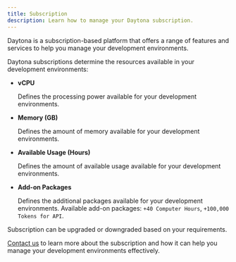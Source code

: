 ```yaml
---
title: Subscription
description: Learn how to manage your Daytona subscription.
---
```


Daytona is a subscription-based platform that offers a range of features and services to help you manage your development environments.

Daytona subscriptions determine the resources available in your development environments:

- **vCPU**

    Defines the processing power available for your development environments.

- **Memory (GB)**

    Defines the amount of memory available for your development environments.

- **Available Usage (Hours)**

    Defines the amount of available usage available for your development environments.

- **Add-on Packages**

    Defines the additional packages available for your development environments. Available add-on packages: `+40 Computer Hours`, `+100,000 Tokens for API`.

Subscription can be upgraded or downgraded based on your requirements.

[Contact us](https://go.daytona.io/slack) to learn more about the subscription and how it can help you manage your development environments effectively.
